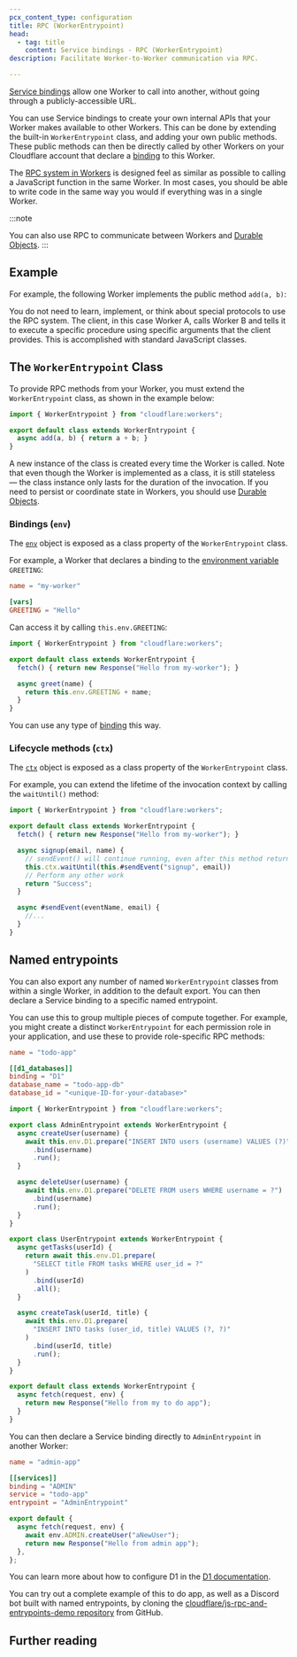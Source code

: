 ```yaml
---
pcx_content_type: configuration
title: RPC (WorkerEntrypoint)
head:
  - tag: title
    content: Service bindings - RPC (WorkerEntrypoint)
description: Facilitate Worker-to-Worker communication via RPC.

---
```



[Service bindings](/workers/runtime-apis/bindings/service-bindings) allow one Worker to call into another, without going through a publicly-accessible URL.

You can use Service bindings to create your own internal APIs that your Worker makes available to other Workers. This can be done by extending the built-in `WorkerEntrypoint` class, and adding your own public methods. These public methods can then be directly called by other Workers on your Cloudflare account that declare a [binding](/workers/runtime-apis/bindings) to this Worker.

The [RPC system in Workers](/workers/runtime-apis/rpc) is designed feel as similar as possible to calling a JavaScript function in the same Worker. In most cases, you should be able to write code in the same way you would if everything was in a single Worker.

:::note

You can also use RPC to communicate between Workers and [Durable Objects](/durable-objects/best-practices/create-durable-object-stubs-and-send-requests/#call-rpc-methods). 
:::

## Example

For example, the following Worker implements the public method `add(a, b)`:

<Render file="service-binding-rpc-example" product="workers" />

You do not need to learn, implement, or think about special protocols to use the RPC system. The client, in this case Worker A, calls Worker B and tells it to execute a specific procedure using specific arguments that the client provides. This is accomplished with standard JavaScript classes.

## The `WorkerEntrypoint` Class

To provide RPC methods from your Worker, you must extend the `WorkerEntrypoint` class, as shown in the example below:

```js
import { WorkerEntrypoint } from "cloudflare:workers";

export default class extends WorkerEntrypoint {
  async add(a, b) { return a + b; }
}
```

A new instance of the class is created every time the Worker is called. Note that even though the Worker is implemented as a class, it is still stateless — the class instance only lasts for the duration of the invocation. If you need to persist or coordinate state in Workers, you should use [Durable Objects](/durable-objects).

### Bindings (`env`)

The [`env`](/workers/runtime-apis/bindings) object is exposed as a class property of the `WorkerEntrypoint` class.

For example, a Worker that declares a binding to the [environment variable](/workers/configuration/environment-variables/) `GREETING`:

```toml
name = "my-worker"

[vars]
GREETING = "Hello"
```

Can access it by calling `this.env.GREETING`:

```js
import { WorkerEntrypoint } from "cloudflare:workers";

export default class extends WorkerEntrypoint {
  fetch() { return new Response("Hello from my-worker"); }

  async greet(name) {
    return this.env.GREETING + name;
  }
}
```

You can use any type of [binding](/workers/runtime-apis/bindings) this way.

### Lifecycle methods (`ctx`)

The [`ctx`](/workers/runtime-apis/context) object is exposed as a class property of the `WorkerEntrypoint` class.

For example, you can extend the lifetime of the invocation context by calling the `waitUntil()` method:

```js
import { WorkerEntrypoint } from "cloudflare:workers";

export default class extends WorkerEntrypoint {
  fetch() { return new Response("Hello from my-worker"); }

  async signup(email, name) {
    // sendEvent() will continue running, even after this method returns a value to the caller
    this.ctx.waitUntil(this.#sendEvent("signup", email))
    // Perform any other work
    return "Success";
  }

  async #sendEvent(eventName, email) {
    //...
  }
}
```

## Named entrypoints

You can also export any number of named `WorkerEntrypoint` classes from within a single Worker, in addition to the default export. You can then declare a Service binding to a specific named entrypoint.

You can use this to group multiple pieces of compute together. For example, you might create a distinct `WorkerEntrypoint` for each permission role in your application, and use these to provide role-specific RPC methods:

```toml
name = "todo-app"

[[d1_databases]]
binding = "D1"
database_name = "todo-app-db"
database_id = "<unique-ID-for-your-database>"
```

```js
import { WorkerEntrypoint } from "cloudflare:workers";

export class AdminEntrypoint extends WorkerEntrypoint {
  async createUser(username) {
    await this.env.D1.prepare("INSERT INTO users (username) VALUES (?)")
      .bind(username)
      .run();
  }

  async deleteUser(username) {
    await this.env.D1.prepare("DELETE FROM users WHERE username = ?")
      .bind(username)
      .run();
  }
}

export class UserEntrypoint extends WorkerEntrypoint {
  async getTasks(userId) {
    return await this.env.D1.prepare(
      "SELECT title FROM tasks WHERE user_id = ?"
    )
      .bind(userId)
      .all();
  }

  async createTask(userId, title) {
    await this.env.D1.prepare(
      "INSERT INTO tasks (user_id, title) VALUES (?, ?)"
    )
      .bind(userId, title)
      .run();
  }
}

export default class extends WorkerEntrypoint {
  async fetch(request, env) {
    return new Response("Hello from my to do app");
  }
}
```

You can then declare a Service binding directly to `AdminEntrypoint` in another Worker:

```toml
name = "admin-app"

[[services]]
binding = "ADMIN"
service = "todo-app"
entrypoint = "AdminEntrypoint"
```

```js
export default {
  async fetch(request, env) {
    await env.ADMIN.createUser("aNewUser");
    return new Response("Hello from admin app");
  },
};
```

You can learn more about how to configure D1 in the [D1 documentation](/d1/get-started/#3-bind-your-worker-to-your-d1-database).

You can try out a complete example of this to do app, as well as a Discord bot built with named entrypoints, by cloning the [cloudflare/js-rpc-and-entrypoints-demo repository](https://github.com/cloudflare/js-rpc-and-entrypoints-demo) from GitHub.

## Further reading

<DirectoryListing />
